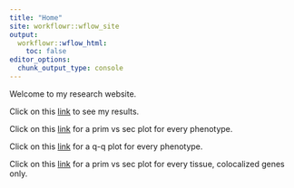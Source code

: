 ```yaml
---
title: "Home"
site: workflowr::wflow_site
output:
  workflowr::wflow_html:
    toc: false
editor_options:
  chunk_output_type: console
---
```


Welcome to my research website.

Click on this [link](pvs_analysis.html) to see my results.

Click on this [link](all_pvs_figures.html) for a prim vs sec plot for every phenotype.

Click on this [link](all_qqplots.html) for a q-q plot for every phenotype.

Click on this [link](all_coloc_tissue.html) for a prim vs sec plot for every tissue, colocalized genes only.
